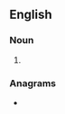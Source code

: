 {{also|Epistles}}
==English==

===Noun===
{{head|en|noun form}}

# {{plural of|epistle|lang=en}}

===Anagrams===
* {{anagrams|en|a=eeilpsst|plessite|septiles}}